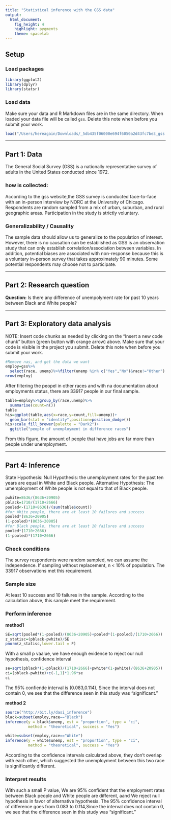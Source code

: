 ```yaml
---
title: "Statistical inference with the GSS data"
output: 
  html_document: 
    fig_height: 4
    highlight: pygments
    theme: spacelab
---
```


## Setup

### Load packages

```r
library(ggplot2)
library(dplyr)
library(statsr)
```

### Load data

Make sure your data and R Markdown files are in the same directory. When loaded
your data file will be called `gss`. Delete this note when before you submit 
your work. 

```r
load("/Users/hereagain/Downloads/_5db435f06000e694f6050a2d43fc7be3_gss.Rdata")
```



* * *

## Part 1: Data
The General Social Survey (GSS) is a nationally representative survey of adults in the United States conducted since 1972.   
  
### how is collected:   
According to the gss website,the GSS survey is conducted face-to-face with an in-person interview by NORC at the University of Chicago. Respondents are random sampled from a mix of urban, suburban, and rural geographic areas. Participation in the study is strictly voluntary.  

### Generalizability / Causality  
The sample data should allow us to generalize to the population of interest.
However, there is no causation can be established as GSS is an observation study that can only establish correlation/association between variables. In addition, potential biases are associated with non-response because this is a voluntary in-person survey that takes approximately 90 minutes. Some potential respondents may choose not to participate.


* * *

## Part 2: Research question
**Question:** Is there any difference of unempolyment rate for past 10 years between Black and White people? 

* * *

## Part 3: Exploratory data analysis

NOTE: Insert code chunks as needed by clicking on the "Insert a new code chunk" 
button (green button with orange arrow) above. Make sure that your code is visible
in the project you submit. Delete this note when before you submit your work.


```r
#Remove nas, and get the data we want
employ=gss%>%
  select(race, unemp)%>%filter(unemp %in% c("Yes","No")&race!="Other")
nrow(employ)
```
After filtering the peopel in other races and with na documentation about employments status, there are 33917 people in our final sample.
```r

table=employ%>%group_by(race,unemp)%>%
  summarise(count=n())
table
his=ggplot(table,aes(x=race,y=count,fill=unemp))+
  geom_bar(stat = "identity",position=position_dodge())
his+scale_fill_brewer(palette = "Dark2")+
  ggtitle("people of unemployment in difference races")


```
From this figure, the  amount of people that have jobs are far more than people under unemployment.

* * *

## Part 4: Inference
State Hypothesis:
Null Hypothesis: the unemployment rates for the past ten years are equal in White and Black people. 
Alternative Hypothesis: The umemployment of White people is not equal to that of Black people.

```r
pwhite=8636/(8636+20905)
pblack=1710/(1710+2666)
pooled<-(1710+8636)/(sum(table$count))
#for White people, there are at least 10 failures and success
pooled*(8636+20905)
(1-pooled)*(8636+20905)
#for Black people, there are at least 10 failures and success
pooled*(1710+2666)
(1-pooled)*(1710+2666)

```

### Check conditions  
The survey respondents were random sampled, we can assume the independence.
If sampling without replacement, n < 10% of population. The 33917 observations met this requirement.

### Sample size  
At least 10 success and 10 failures in the sample. According to the calculation above, this sample meet the requirement.

### Perform inference  
**method1**
```r
SE=sqrt(pooled*(1-pooled)/(8636+20905)+pooled*(1-pooled)/(1710+2666))
z_statisc=(pblack-pwhite)/SE
pnorm(z_statisc,lower.tail = F)
```
With a small p vaalue, we have enough evidence to reject our null hypothesis,
confidence interval 
```r
se=sqrt(pblack*(1-pblack)/(1710+2666)+pwhite*(1-pwhite)/(8636+20905))
ci=(pblack-pwhite)+c(-1,1)*1.96*se
ci
```
The 95% confiende interval is (0.083,0.114), Since the interval does not contain 0, we see that the difference seen in this study was "significant."

**method 2** 
```r
source("http://bit.ly/dasi_inference")
black=subset(employ,race=="Black")
inference(y = black$unemp, est = "proportion", type = "ci",
          method = "theoretical", success = "Yes")

white=subset(employ,race=="White")
inference(y = white$unemp, est = "proportion", type = "ci",
          method = "theoretical", success = "Yes")
```
According to the confidence intervals calculated above, they don't overlap with each other, which suggested the unemployment between this two race is significantly different. 

### Interpret results  
With such a small P value,  We are 95% confident that the employment rates between Black people and White people are different, aand We reject null hypothesis in favor of alternative hypothesis. The 95% confidence interval of difference goes from 0.083 to 0.114,Since the interval does not contain 0, we see that the difference seen in this study was "significant."
